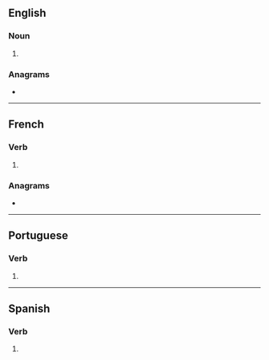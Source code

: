 {{also|crías}}
==English==

===Noun===
{{head|en|noun form}}

# {{plural of|en|cria}}

===Anagrams===
* {{anagrams|en|a=acirs|Ciras|Saric|Scira|Sirač|arsic|rasic|scari}}

----

==French==

===Verb===
{{head|fr|verb form}}

# {{inflection of|fr|crier||2|s|phis}}

===Anagrams===
* {{l|fr|ciras}}

----

==Portuguese==

===Verb===
{{head|pt|verb form}}

# {{pt-verb form of|criar|ar|indicative|present|singular|second}}

----

==Spanish==

===Verb===
{{head|es|verb form}}

# {{es-verb form of|criar|ending=-ar|mood=indicative|tense=present|number=s|person=2|formal=n|voseo=y|region=Latin America}}